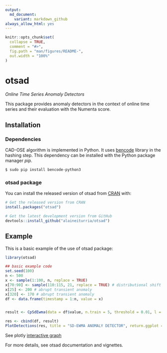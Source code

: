 ```yaml
---
output:
  md_document:
    variant: markdown_github
always_allow_html: yes
---
```


<!-- README.md is generated from README.Rmd. Please edit that file -->

```r
knitr::opts_chunk$set(
  collapse = TRUE,
  comment = "#>",
  fig.path = "man/figures/README-",
  out.width = "100%"
)
```

# otsad

*Online Time Series Anomaly Detectors*

This package provides anomaly detectors in the context of online time series and their evaluation with the Numenta score.

## Installation


### Dependencies

CAD-OSE algorithm is implemented in Python. It uses [bencode](https://pypi.org/project/bencode-python3/) library in the hashing step. This dependency can be installed with the Python package manager *pip*.

```sh
$ sudo pip install bencode-python3
```

### otsad package

You can install the released version of otsad from [CRAN](https://CRAN.R-project.org) with:

```r
# Get the released version from CRAN
install.packages("otsad")

# Get the latest development version from GitHub
devtools::install_github("alaineiturria/otsad")
```

## Example

This is a basic example of the use of otsad package:

```r
library(otsad)

## basic example code
set.seed(100)
n <- 500
x <- sample(1:100, n, replace = TRUE)
x[70:90] <- sample(110:115, 21, replace = TRUE) # distributional shift
x[25] <- 200 # abrupt transient anomaly
x[320] <- 170 # abrupt transient anomaly
df <- data.frame(timestamp = 1:n, value = x)


result <- CpSdEwma(data = df$value, n.train = 5, threshold = 0.01, l = 3)
```



```r
res <- cbind(df, result)
PlotDetections(res, title = "SD-EWMA ANOMALY DETECTOR", return.ggplot = TRUE)
```

See plotly [interactive graph](https://alaineiturria.github.io/otsad/)

For more details, see otsad documentation and vignettes.


